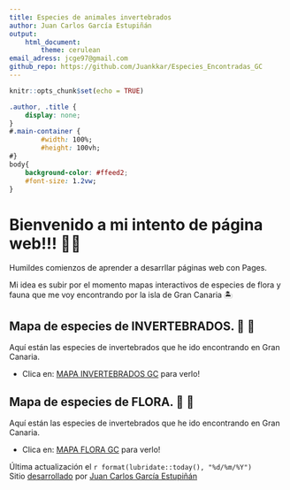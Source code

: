 ```yaml
---
title: Especies de animales invertebrados
author: Juan Carlos García Estupiñán
output: 
    html_document:
        theme: cerulean
email_adress: jcge97@gmail.com
github_repo: https://github.com/Juankkar/Especies_Encontradas_GC
---
```


```r
knitr::opts_chunk$set(echo = TRUE)
```

```css
.author, .title {
    display: none;
}
#.main-container {
        #width: 100%;
        #height: 100vh;
#}
body{
    background-color: #ffeed2;
    #font-size: 1.2vw;
}
```
# Bienvenido a mi intento de página web!!! 👨‍💻

Humildes comienzos de aprender a desarrllar páginas web con Pages.

Mi idea es subir por el momento mapas interactivos de especies de flora y fauna que me voy encontrando por la isla de Gran Canaria 🏝️ 

## Mapa de especies de INVERTEBRADOS. 🐌 🐜

Aquí están las especies de invertebrados que he ido encontrando en Gran Canaria.

* Clica en: <a href="./invertebrates"> MAPA INVERTEBRADOS GC</a> para verlo!

## Mapa de especies de FLORA. 🌺 🌱

Aquí están las especies de invertebrados que he ido encontrando en Gran Canaria.

* Clica en: <a href="./flora"> MAPA FLORA GC</a> para verlo!

Última actualización el `r format(lubridate::today(), "%d/%m/%Y")`  
Sitio [desarrollado](`r rmarkdown::metadata$github_repo`) por [Juan Carlos García Estupiñán](mailto:`r rmarkdown::metadata$email_adress`)